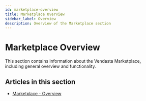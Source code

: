 ```yaml
---
id: marketplace-overview
title: Marketplace Overview
sidebar_label: Overview
description: Overview of the Marketplace section
---
```


# Marketplace Overview

This section contains information about the Vendasta Marketplace, including general overview and functionality.

## Articles in this section

- [Marketplace - Overview](/marketplace/marketplace-overview/marketplace-overview)